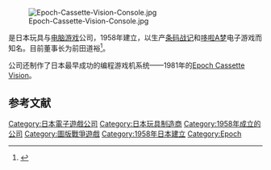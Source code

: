 {{NoteTA
| G1=Games
}}

[[File:Epoch-Cassette-Vision-Console.jpg|thumb]]

{{Nihongo|'''Epoch株式会社'''|株式会社エポック社|Epoch Co., Ltd.}}是日本玩具与[[电脑游戏|电脑游戏]]公司，1958年建立，以生产[[条码战记|条码战记]]和[[哆啦A梦|哆啦A梦]]电子游戏而知名。目前董事长为前田道裕<ref>{{Cite web|title=GAMAtronic Handheld Games|url=https://www.handheldmuseum.com/GAMAtronic/|access-date=2022-05-05|work=www.handheldmuseum.com|archive-date=2021-12-02|archive-url=https://web.archive.org/web/20211202004928/https://www.handheldmuseum.com/GAMAtronic/}}</ref>。

公司还制作了日本最早成功的编程游戏机系统——1981年的[[Epoch_Cassette_Vision|Epoch Cassette Vision]]。

{{DEFAULTSORT:Epoch}}
[[Category:日本電子遊戲公司|Category:日本電子遊戲公司]]
[[Category:日本玩具制造商|Category:日本玩具制造商]]
[[Category:1958年成立的公司|Category:1958年成立的公司]]
[[Category:圖版戰爭遊戲|Category:圖版戰爭遊戲]]
[[Category:1958年日本建立|Category:1958年日本建立]]
[[Category:Epoch|Category:Epoch]]

== 参考文献 ==
<references />{{Japan-videogame-company-stub}}